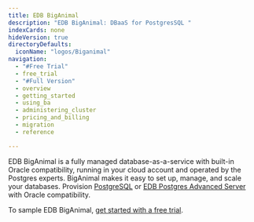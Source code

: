 ```yaml
---
title: EDB BigAnimal
description: "EDB BigAnimal: DBaaS for PostgresSQL "
indexCards: none
hideVersion: true
directoryDefaults:
  iconName: "logos/Biganimal"
navigation:
  - "#Free Trial"
  - free_trial
  - "#Full Version"
  - overview
  - getting_started
  - using_ba
  - administering_cluster
  - pricing_and_billing
  - migration
  - reference

---
```


EDB BigAnimal is a fully managed database-as-a-service with built-in Oracle compatibility, running in your cloud account and operated by the Postgres experts. BigAnimal makes it easy to set up, manage, and scale your databases. Provision [PostgreSQL](https://www.enterprisedb.com/docs/supported-open-source/postgresql/) or [EDB Postgres Advanced Server](https://www.enterprisedb.com/docs/epas/latest/) with Oracle compatibility. 

To sample EDB BigAnimal, [get started with a free trial](/biganimal/latest/free_trial/).